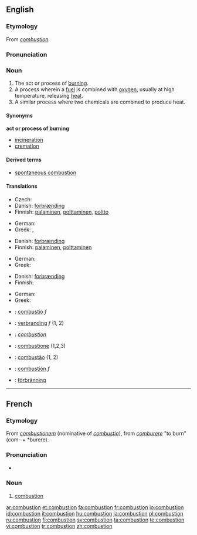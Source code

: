 {{wikipedia}}
==English==
===Etymology===
From {{OF.}} ''[[#French|combustion]]''.

===Pronunciation===
{{rfap}}

===Noun===
{{en-noun}}

# The act or process of [[burn]]ing.
# A process wherein a [[fuel]] is combined with [[oxygen]], usually at high temperature, releasing [[heat]].
# A similar process where two chemicals are combined to produce heat.

====Synonyms====
'''act or process of burning'''
*[[incineration]]
*[[cremation]]

====Derived terms====
*[[spontaneous combustion]]

====Translations====
{{trans-top|the act or process of burning}}
* Czech: {{t-|cs|spalování|n}}
* Danish: [[forbrænding]] {{c}}
* Finnish: [[palaminen]], [[polttaminen]], [[poltto]]
{{trans-mid}}
* German: {{t+|de|Verbrennung|f}}
* Greek: {{t+|el|καύση|f|tr=káfsi|sc=Grek}}, {{t+|el|ανάφλεξη|f|tr=anáfleksi|sc=Grek}}
{{trans-bottom}}

{{trans-top|process wherein a fuel is combined with oxygen}}
* Danish: [[forbrænding]] {{c}}
* Finnish: [[palaminen]], [[polttaminen]]
{{trans-mid}}
* German: {{t+|de|Verbrennung|f}}
* Greek: {{t+|el|καύση|f|tr=káfsi|sc=Grek}}
{{trans-bottom}}

{{trans-top|similar process where two chemicals are combined}}
* Danish: [[forbrænding]] {{c}}
* Finnish: {{t+|fi|palaminen}}
{{trans-mid}}
* German: {{t+|de|Verbrennung|f}}
* Greek: {{t+|el|καύση|f|tr=káfsi|sc=Grek}}
{{trans-bottom}}

{{checktrans-top}}
*{{ttbc|Catalan}}: [[combustió]] ''f''
*{{ttbc|Dutch}}: [[verbranding]] ''f'' (1, 2)
*{{ttbc|French}}: ''[[#French|combustion]]''
*{{ttbc|Italian}}: [[combustione]] {{f}} (1,2,3)
{{trans-mid}}
*{{ttbc|Portuguese}}: [[combustão]] {{m}} (1, 2)
*{{ttbc|Spanish}}: [[combustión]] ''f''
*{{ttbc|Swedish}}: [[förbränning]]
{{trans-bottom}}

----

==French==
===Etymology===
From {{L.}} ''[[combustionem]]'' (nominative of ''[[combustio]]''), from ''[[comburere]]'' "to burn" (com- + *burere).

===Pronunciation===
*{{IPA|/kɔ̃.bys.sjɔ̃/}}

===Noun===
{{fr-noun|f}}
#[[#Noun|combustion]]

[[ar:combustion]]
[[et:combustion]]
[[fa:combustion]]
[[fr:combustion]]
[[io:combustion]]
[[id:combustion]]
[[it:combustion]]
[[hu:combustion]]
[[ja:combustion]]
[[pl:combustion]]
[[ru:combustion]]
[[fi:combustion]]
[[sv:combustion]]
[[ta:combustion]]
[[te:combustion]]
[[vi:combustion]]
[[tr:combustion]]
[[zh:combustion]]